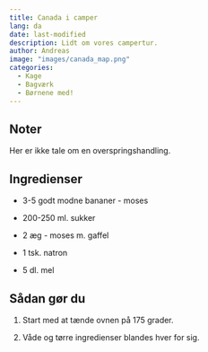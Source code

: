 ```yaml
---
title: Canada i camper
lang: da
date: last-modified
description: Lidt om vores campertur.
author: Andreas
image: "images/canada_map.png"
categories:
  - Kage
  - Bagværk
  - Børnene med!
---
```


## Noter

Her er ikke tale om en overspringshandling.

## Ingredienser

-   3-5 godt modne bananer - moses

-   200-250 ml. sukker

-   2 æg - moses m. gaffel

-   1 tsk. natron

-   5 dl. mel

## Sådan gør du

1.  Start med at tænde ovnen på 175 grader.

2.  Våde og tørre ingredienser blandes hver for sig.
